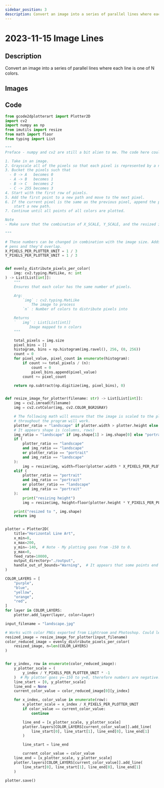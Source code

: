```yaml
---
sidebar_position: 3
description: Convert an image into a series of parallel lines where each line is one of N colors.
---
```


# 2023-11-15 Image Lines

## Description

Convert an image into a series of parallel lines where each line is one of N colors.

## Images

## Code

```python
from gcode2dplotterart import Plotter2D
import cv2
import numpy as np
from imutils import resize
from math import floor
from typing import List

"""
Preface - numpy and cv2 are still a bit alien to me. The code here could be done better.

1. Take in an image.
2. Grayscale all of the pixels so that each pixel is represented by a number from 0 to 255.
3. Bucket the pixels such that
  - 0 -> A   becomes 0
  - A -> B   becomes 1
  - B -> C   becomes 2
  - C -> 255 becomes 3
4. Start with the first row of pixels.
5. Add the first point to a new path and move to the next pixel.
6. If the current pixel is the same as the previous pixel, append the point to the path and repeat, otherwise,
    start a new path.
7. Continue until all points of all colors are plotted.

Note
- Make sure that the combination of X_SCALE, Y_SCALE, and the resized image aren't too big for the plotter area. 

"""

# These numbers can be changed in combination with the image size. Adds a bit of spacing since I use thicker
# pens and they'd overlap.
X_PIXELS_PER_PLOTTER_UNIT = 1 / 3
Y_PIXELS_PER_PLOTTER_UNIT = 1 / 3


def evenly_distribute_pixels_per_color(
    img: cv2.typing.MatLike, n: int
) -> List[List[int]]:
    """
    Ensures that each color has the same number of pixels.

    Arg:
        `img` : cv2.typing.MatLike
            The image to process
        `n` : Number of colors to distribute pixels into

    Returns
    `   img` : List[List[int]]
           Image mapped to n colors
    """

    total_pixels = img.size
    pixel_bins = []
    histogram, bins = np.histogram(img.ravel(), 256, (0, 256))
    count = 0
    for pixel_value, pixel_count in enumerate(histogram):
        if count >= total_pixels / (n):
            count = 0
            pixel_bins.append(pixel_value)
        count += pixel_count

    return np.subtract(np.digitize(img, pixel_bins), 0)


def resize_image_for_plotter(filename: str) -> List[List[int]]:
    img = cv2.imread(filename)
    img = cv2.cvtColor(img, cv2.COLOR_BGR2GRAY)

    # The following math will ensure that the image is scaled to the plotter size and the remaining math
    # throughout the program will work.
    plotter_ratio = "landscape" if plotter.width > plotter.height else "portrait"
    # It appears shape is (columns, rows)
    img_ratio = "landscape" if img.shape[1] > img.shape[0] else "portrait"
    if (
        plotter_ratio == "landscape"
        and img_ratio == "landscape"
        or plotter_ratio == "portrait"
        and img_ratio == "landscape"
    ):
        img = resize(img, width=floor(plotter.width * X_PIXELS_PER_PLOTTER_UNIT))
    elif (
        plotter_ratio == "portrait"
        and img_ratio == "portrait"
        or plotter_ratio == "landscape"
        and img_ratio == "portrait"
    ):
        print("resizing height")
        img = resize(img, height=floor(plotter.height * Y_PIXELS_PER_PLOTTER_UNIT))

    print("resized to ", img.shape)
    return img


plotter = Plotter2D(
    title="Horizontal Line Art",
    x_min=0,
    x_max=200,
    y_min=-140,  # Note - My plotting goes from -150 to 0.
    y_max=0,
    feed_rate=10000,
    output_directory="./output",
    handle_out_of_bounds="Warning",  # It appears that some points end up outside of bounds so scale down.
)

COLOR_LAYERS = [
    "purple",
    "blue",
    "yellow",
    "orange",
    "red",
]
for layer in COLOR_LAYERS:
    plotter.add_layer(layer, color=layer)

input_filename = "landscape.jpg"

# Works with color PNGs exported from Lightroom and Photoshop. Could learn some more about reading images
resized_image = resize_image_for_plotter(input_filename)
color_reduced_image = evenly_distribute_pixels_per_color(
    resized_image, n=len(COLOR_LAYERS)
)


for y_index, row in enumerate(color_reduced_image):
    y_plotter_scale = (
        y_index / Y_PIXELS_PER_PLOTTER_UNIT * -1
    )  # My plotter goes y=-150 to y=0, therefore numbers are negative. Probably a better solution.
    line_start = [0, y_plotter_scale]
    line_end = None
    current_color_value = color_reduced_image[0][y_index]

    for x_index, color_value in enumerate(row):
        x_plotter_scale = x_index / X_PIXELS_PER_PLOTTER_UNIT
        if color_value == current_color_value:
            continue

        line_end = [x_plotter_scale, y_plotter_scale]
        plotter.layers[COLOR_LAYERS[current_color_value]].add_line(
            line_start[0], line_start[1], line_end[0], line_end[1]
        )

        line_start = line_end

        current_color_value = color_value
    line_end = [x_plotter_scale, y_plotter_scale]
    plotter.layers[COLOR_LAYERS[current_color_value]].add_line(
        line_start[0], line_start[1], line_end[0], line_end[1]
    )

plotter.save()

```